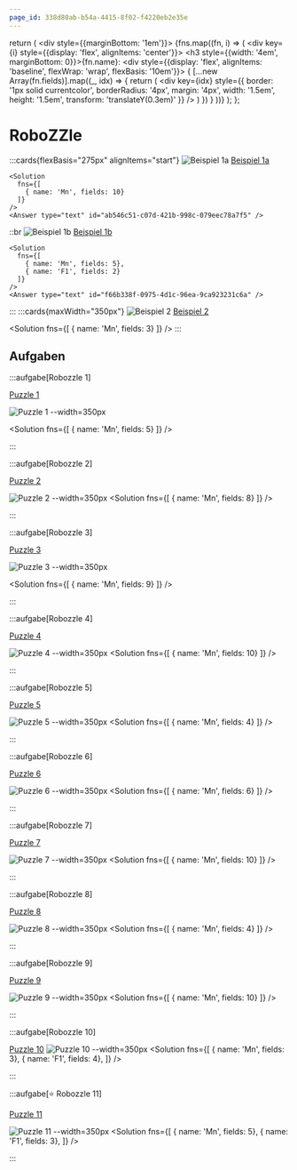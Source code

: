 ```yaml
---
page_id: 338d80ab-b54a-4415-8f02-f4220eb2e35e
---
```


  return (
    <div style={{marginBottom: '1em'}}>
      {fns.map((fn, i) => (
        <div key={i} style={{display: 'flex', alignItems: 'center'}}>
          <h3 style={{width: '4em', marginBottom: 0}}>{fn.name}:</h3>
          <div style={{display: 'flex', alignItems: 'baseline', flexWrap: 'wrap', flexBasis: '10em'}}>
            {
              [...new Array(fn.fields)].map((_, idx) => {
                return (
                  <div 
                    key={idx} 
                    style={{
                      border: '1px solid currentcolor', 
                      borderRadius: '4px', 
                      margin: '4px', 
                      width: '1.5em', 
                      height: '1.5em',
                      transform: 'translateY(0.3em)'
                    }} 
                  />
                )
              })
            }
          </div>
        </div>
      ))}
    </div>
  );
};

# RoboZZle

:::cards{flexBasis="275px" alignItems="start"}
    ![Beispiel 1a](images/01-example1.png)
    [Beispiel 1a](https://alexanderson1993.github.io/robozzle-react/?level=-1)

    <Solution 
      fns={[
        { name: 'Mn', fields: 10}
      ]}
    />
    <Answer type="text" id="ab546c51-c07d-421b-998c-079eec78a7f5" />
  ::br
    ![Beispiel 1b](images/01-example1.png)
    [Beispiel 1b](https://alexanderson1993.github.io/robozzle-react/?level=-2)

    <Solution 
      fns={[
        { name: 'Mn', fields: 5},
        { name: 'F1', fields: 2}
      ]}
    />
    <Answer type="text" id="f66b338f-0975-4d1c-96ea-9ca923231c6a" />
:::
:::cards{maxWidth="350px"}
  ![Beispiel 2](images/02-example2.png)
  [Beispiel 2](https://alexanderson1993.github.io/robozzle-react/?level=-4)

  <Solution 
    fns={[
      { name: 'Mn', fields: 3}
    ]}
  />
  <Answer type="text" id="c69b9a3b-0a8a-4567-8f02-5169552b70e0" />
:::

## Aufgaben

:::aufgabe[Robozzle 1]
  <Answer type="state" id="dad7144a-37dc-43b6-8a63-aeb6701186a8" />

  [Puzzle 1](https://alexanderson1993.github.io/robozzle-react/?level=14288)

  ![Puzzle 1 --width=350px](./images/robozzle-14288.png)

  <Solution 
    fns={[
      { name: 'Mn', fields: 5}
    ]}
  />


  <Answer type="text" id="9ccf235b-728f-4fd9-b174-b0f83f1e0317" />
:::

:::aufgabe[Robozzle 2]
  <Answer type="state" id="817d4d82-a301-41cd-8f80-2ad7aba43308" />

  [Puzzle 2](https://alexanderson1993.github.io/robozzle-react/?level=14737)

  ![Puzzle 2 --width=350px](./images/robozzle-14737.png)
  <Solution 
    fns={[
      { name: 'Mn', fields: 8}
    ]}
  />


  <Answer type="text" id="92976a7e-d27c-403c-8cbe-4eedcfa3261c" />
:::

:::aufgabe[Robozzle 3]
  <Answer type="state" id="cd97fd59-1a05-49f8-9257-6eb44b1cc518" />

  [Puzzle 3](https://alexanderson1993.github.io/robozzle-react/?level=14261)

  ![Puzzle 3 --width=350px](./images/robozzle-14261.png)
  
  <Solution 
    fns={[
      { name: 'Mn', fields: 9}
    ]}
  />


  <Answer type="text" id="b5058938-6e21-4770-9cfe-89aa580e9613" />
:::


:::aufgabe[Robozzle 4]
  <Answer type="state" id="300594c6-c18b-43ef-a902-41e299911f62" />

  [Puzzle 4](https://alexanderson1993.github.io/robozzle-react/?level=-3)

  ![Puzzle 4 --width=350px](./images/robozzle-3.png)
  <Solution 
    fns={[
      { name: 'Mn', fields: 10}
    ]}
  />

  <Answer type="text" id="303bd090-3c63-4324-8be6-7ee82753fd72" />
:::

:::aufgabe[Robozzle 5]
  <Answer type="state" id="35bafe95-42d6-4ae6-ba7c-9917ab89cf81" />

  [Puzzle 5](https://alexanderson1993.github.io/robozzle-react/?level=105)

  ![Puzzle 5 --width=350px](./images/robozzle-105.png)
  <Solution 
    fns={[
      { name: 'Mn', fields: 4}
    ]}
  />


  <Answer type="text" id="e29d2c96-9ac2-4b81-aa8e-064e0ce0e744" />
:::

:::aufgabe[Robozzle 6]
  <Answer type="state" id="972be364-ac66-4185-a9ff-80e96b32c421" />

  [Puzzle 6](https://alexanderson1993.github.io/robozzle-react/?level=140)

  ![Puzzle 6 --width=350px](./images/robozzle-140.png)
  <Solution 
    fns={[
      { name: 'Mn', fields: 6}
    ]}
  />


  <Answer type="text" id="42e31674-68ff-4f7e-ae71-4067f6c46bf3" />
:::

:::aufgabe[Robozzle 7]
  <Answer type="state" id="6b8528fe-06ee-447a-af40-d78d8bd978af" />

  [Puzzle 7](https://alexanderson1993.github.io/robozzle-react/?level=27)

  ![Puzzle 7 --width=350px](./images/robozzle-27.png)
  <Solution 
    fns={[
      { name: 'Mn', fields: 10}
    ]}
  />


  <Answer type="text" id="1710b7c5-ab54-4547-bfdb-48c15f0ffa12" />
:::

:::aufgabe[Robozzle 8]
  <Answer type="state" id="dd083a7e-ed85-42aa-b33a-17f7fbcffcf1" />

  [Puzzle 8](https://alexanderson1993.github.io/robozzle-react/?level=15093)

  ![Puzzle 8 --width=350px](./images/robozzle-15093.png)
  <Solution 
    fns={[
      { name: 'Mn', fields: 4}
    ]}
  />


  <Answer type="text" id="cbbe6c43-65dc-41a4-82b7-5c1aad456217" />
:::

:::aufgabe[Robozzle 9]
  <Answer type="state" id="24577e8c-1a50-4f6c-9cde-3698e122af1a" />

  [Puzzle 9](https://alexanderson1993.github.io/robozzle-react/?level=12986)

  ![Puzzle 9 --width=350px](./images/robozzle-12986.png)
  <Solution 
    fns={[
      { name: 'Mn', fields: 10}
    ]}
  />


  <Answer type="text" id="4aceb7b6-07e2-428a-8c6f-10acf1931795" />
:::

:::aufgabe[Robozzle 10]
  <Answer type="state" id="bad183fc-86cf-4305-bf7d-47bae6ef5d77" />

  [Puzzle 10](https://alexanderson1993.github.io/robozzle-react/?level=16166)
  ![Puzzle 10 --width=350px](./images/robozzle-16166.png)
  <Solution 
    fns={[
      { name: 'Mn', fields: 3},
      { name: 'F1', fields: 4},
    ]}
  />

  
  <Answer type="text" id="3ced16c8-52d6-4ff1-9b6a-5d8bdc84dda8" />
:::

:::aufgabe[⭐ Robozzle 11]
  <Answer type="state" id="e1c17885-8577-4d62-8dfc-4b380458424d" />

  [Puzzle 11](https://alexanderson1993.github.io/robozzle-react/?level=87)

  ![Puzzle 11 --width=350px](./images/robozzle-87.png)
  <Solution 
    fns={[
      { name: 'Mn', fields: 5},
      { name: 'F1', fields: 3},
    ]}
  />


  <Answer type="text" id="3c4b4356-e842-4035-a384-3f13aac95eac" />
:::
